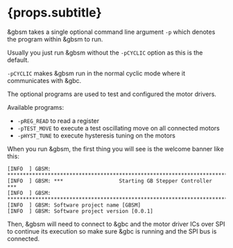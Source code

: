 

# {props.subtitle}

&gbsm takes a single optional command line argument `-p` which denotes the program within &gbsm to run.

Usually you just run &gbsm without the `-pCYCLIC` option as this is the default.

`-pCYCLIC` makes &gbsm run in the normal cyclic mode where it communicates with &gbc.

The optional programs are used to test and configured the motor drivers.

Available programs:

* `-pREG_READ` to read a register
* `-pTEST_MOVE` to execute a test oscillating move on all connected motors
* `-pHYST_TUNE` to execute hysteresis tuning on the motors


When you run &gbsm, the first thing you will see is the welcome banner like this:

```shell
[INFO  ] GBSM: **************************************************************************
[INFO  ] GBSM: ***                  Starting GB Stepper Controller                    ***
[INFO  ] GBSM: **************************************************************************
[INFO  ] GBSM: Software project name [GBSM]
[INFO  ] GBSM: Software project version [0.0.1]
```

Then, &gbsm will need to connect to &gbc and the motor driver ICs over SPI to continue its execution so make sure &gbc is running and the SPI bus is connected.


